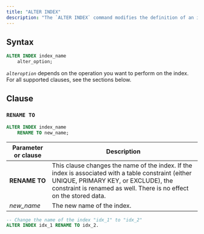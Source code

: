 ```yaml
---
title: "ALTER INDEX"
description: "The `ALTER INDEX` command modifies the definition of an index."
---
```


## Syntax

```sql
ALTER INDEX index_name
    alter_option;
```

_`alteroption`_ depends on the operation you want to perform on the index. For all supported clauses, see the sections below.

## Clause

### `RENAME TO`

```sql
ALTER INDEX index_name
    RENAME TO new_name;
```

| Parameter or clause | Description                                                                                                                                                                                                       |
| ------------------- | ----------------------------------------------------------------------------------------------------------------------------------------------------------------------------------------------------------------- |
| **RENAME TO**       | This clause changes the name of the index. If the index is associated with a table constraint (either UNIQUE, PRIMARY KEY, or EXCLUDE), the constraint is renamed as well. There is no effect on the stored data. |
| _new\_name_         | The new name of the index.                                                                                                                                                                                        |

```sql
-- Change the name of the index "idx_1" to "idx_2"
ALTER INDEX idx_1 RENAME TO idx_2.
```
